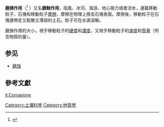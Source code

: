 '''磨損作用'''（{{lang-en|abrasion}}<ref>{{cite book |last= Bell |first= F. G. |title= Environmental Geology: Principles and Practice  |year= 1998 |publisher= Wiley-Blackwell |isbn= 0865428751 |page= 166}}</ref> ）又名'''磨蝕作用'''，指風、冰河、海浪、地心吸力或者流水，運載移動粒子，石塊和移動粒子[[摩擦|摩擦]]，摩擦在物理上擦去石塊表面。摩擦後，移動粒子在石塊邊帶走又鬆散又薄弱的土石。粒子可在水源溶解。

磨損作用的大小，視乎移動粒子的[[硬度|硬度]]和[[濃度|濃度]]，又視乎移動粒子的[[速度|速度]]和[[質量|質量]]（所含物質的量）。

== 参见 ==
* [[磨蚀|磨蚀]]

== 參考文獻 ==
{{reflist}}

{{河川}}
{{geo-term-stub}}

[[Category:土壤科學|Category:土壤科學]]
[[Category:地質學|Category:地質學]]

[[it:Corrasione|it:Corrasione]]